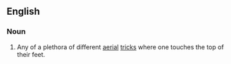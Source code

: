 ==English==

===Noun===
{{en-noun|es|head=[[toe]] [[touch]]}}

# {{context|snowboarding|skateboarding|lang=en}} Any of a plethora of different [[aerial]] [[trick]]s where one touches the top of their feet.